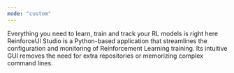```yaml
---
mode: "custom"
---
```


<div style={{
  maxWidth: "2000px",
  margin: "0 auto",
  height: "400px",
  display: "flex",
  alignItems: "center",
  justifyContent: "center",
  flexDirection: "column",
  textAlign: "center",
  padding: "20px" // Add some padding for spacing
}}>
  <div>
    <span style={{ fontSize: "2em", fontWeight: "bold", display: "block" }}>
        Everything you need to learn, train and track your RL models is right here
    </span>
    <span style={{ fontSize: "1.2em", display: "block", marginTop: "0.5em" }}>
        ReinforceUI Studio is a Python-based application that streamlines the configuration and monitoring of
        Reinforcement Learning training. Its intuitive GUI removes the need for extra repositories or memorizing
        complex command lines.
    </span>
  </div>
</div>



<div class="card-group-container" style={{ maxWidth: "900px", margin: "100px auto 0", }}>
  <CardGroup cols={3}>
    <Card title="Get Started" icon="play" style={{ width: "300px", height: "50px" }} />
    <Card title="Learn About RL" icon="graduation-cap" style={{ width: "300px", height: "50px" }} />
    <Card title="Add your Algorithm" icon="puzzle-piece" style={{ width: "300px", height: "50px" }}/>
  </CardGroup>
</div>